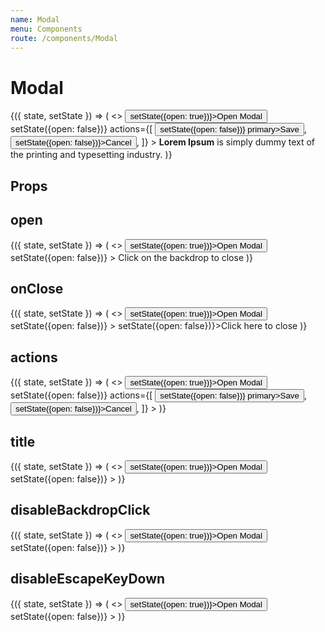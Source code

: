 ```yaml
---
name: Modal
menu: Components
route: /components/Modal
---
```



# Modal

<Playground>
    <State initial={{ open: false }}>
        {({ state, setState }) => (
            <>
                <Button onClick={() => setState({open: true})}>Open Modal</Button>
                <Modal
                    title={'What is Lorem Ipsum?'}
                    open={state.open}
                    onClose={() => setState({open: false})}
                    actions={[
                        <Button onClick={() => setState({open: false})} primary>Save</Button>,
                        <Button onClick={() => setState({open: false})}>Cancel</Button>,
                    ]}
                >
                    <b>Lorem Ipsum</b> is simply dummy text of the printing and typesetting industry.
                </Modal>
            </>
        )}
    </State>
</Playground>

## Props

<Props of={Modal} />

## open

<Playground>
    <State initial={{ open: false }}>
        {({ state, setState }) => (
            <>
                <Button onClick={() => setState({open: true})}>Open Modal</Button>
                <Modal
                    open={state.open}
                    onClose={() => setState({open: false})}
                >
                    Click on the backdrop to close
                </Modal>
            </>
        )}
    </State>
</Playground>

## onClose

<Playground>
    <State initial={{ open: false }}>
        {({ state, setState }) => (
            <>
                <Button onClick={() => setState({open: true})}>Open Modal</Button>
                <Modal
                    open={state.open}
                    onClose={() => setState({open: false})}
                >
                    <Link onClick={() => setState({open: false})}>Click here to close</Link>
                </Modal>
            </>
        )}
    </State>
</Playground>

## actions

<Playground>
    <State initial={{ open: false }}>
        {({ state, setState }) => (
            <>
                <Button onClick={() => setState({open: true})}>Open Modal</Button>
                <Modal
                    open={state.open}
                    onClose={() => setState({open: false})}
                    actions={[
                        <Button onClick={() => setState({open: false})} primary>Save</Button>,
                        <Button onClick={() => setState({open: false})}>Cancel</Button>,
                    ]}
                >
                </Modal>
            </>
        )}
    </State>
</Playground>

## title

<Playground>
    <State initial={{ open: false }}>
        {({ state, setState }) => (
            <>
                <Button onClick={() => setState({open: true})}>Open Modal</Button>
                <Modal
                    title={'What is Lorem Ipsum?'}
                    open={state.open}
                    onClose={() => setState({open: false})}
                >
                </Modal>
            </>
        )}
    </State>
</Playground>

## disableBackdropClick

<Playground>
    <State initial={{ open: false }}>
        {({ state, setState }) => (
            <>
                <Button onClick={() => setState({open: true})}>Open Modal</Button>
                <Modal
                    title={'What is Lorem Ipsum?'}
                    open={state.open}
                    disableBackdropClick
                    onClose={() => setState({open: false})}
                >
                </Modal>
            </>
        )}
    </State>
</Playground>

## disableEscapeKeyDown

<Playground>
    <State initial={{ open: false }}>
        {({ state, setState }) => (
            <>
                <Button onClick={() => setState({open: true})}>Open Modal</Button>
                <Modal
                    title={'What is Lorem Ipsum?'}
                    open={state.open}
                    disableEscapeKeyDown
                    onClose={() => setState({open: false})}
                >
                </Modal>
            </>
        )}
    </State>
</Playground>